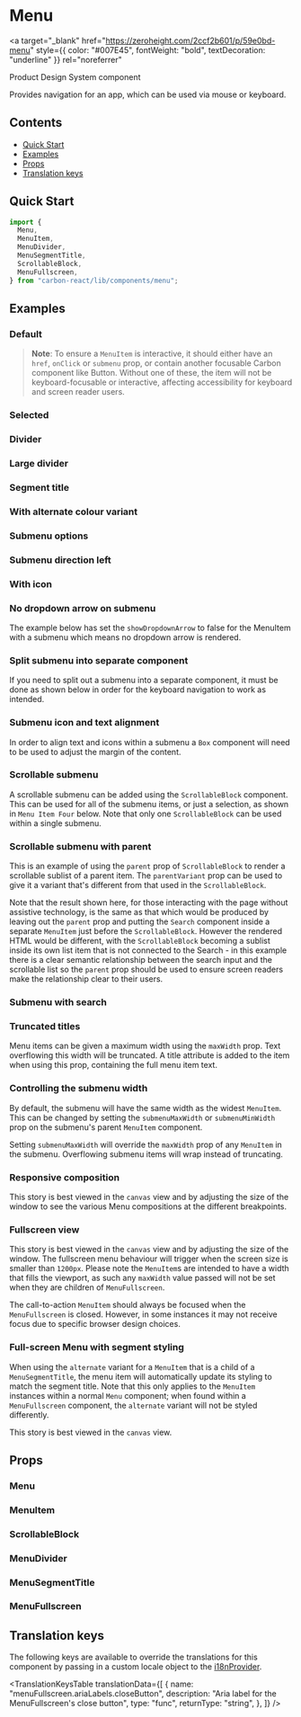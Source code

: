 

<Meta of={MenuStories} />

# Menu

<a
  target="_blank"
  href="https://zeroheight.com/2ccf2b601/p/59e0bd-menu"
  style={{ color: "#007E45", fontWeight: "bold", textDecoration: "underline" }}
  rel="noreferrer"
>
  Product Design System component
</a>

Provides navigation for an app, which can be used via mouse or keyboard.

## Contents

- [Quick Start](#quick-start)
- [Examples](#examples)
- [Props](#props)
- [Translation keys](#translation-keys)

## Quick Start

```javascript
import {
  Menu,
  MenuItem,
  MenuDivider,
  MenuSegmentTitle,
  ScrollableBlock,
  MenuFullscreen,
} from "carbon-react/lib/components/menu";
```

## Examples

### Default

<Canvas of={MenuStories.DefaultStory} />

> **Note**: To ensure a `MenuItem` is interactive, it should either have an `href`, `onClick` or `submenu` prop, or contain another focusable Carbon component like Button. Without one of these, the item will not be keyboard-focusable or interactive, affecting accessibility for keyboard and screen reader users.

### Selected

<Canvas of={MenuStories.SelectedStory} />

### Divider

<Canvas of={MenuStories.DividerStory} />

### Large divider

<Canvas of={MenuStories.LargeDividerStory} />

### Segment title

<Canvas of={MenuStories.SegmentTitleStory} />

### With alternate colour variant

<Canvas of={MenuStories.AlternateColourStory} />

### Submenu options

<Canvas of={MenuStories.SubmenuOptionsStory} />

### Submenu direction left

<Canvas of={MenuStories.SubmenuDirectionLeftStory} />

### With icon

<Canvas of={MenuStories.WithIconStory} />

### No dropdown arrow on submenu

The example below has set the `showDropdownArrow` to false for the MenuItem with a submenu which means no dropdown arrow
is rendered.

<Canvas of={MenuStories.NoDropdownArrowOnSubmenuStory} />

### Split submenu into separate component

If you need to split out a submenu into a separate component, it must be done as shown below in order for the keyboard navigation to work as intended.

<Canvas of={MenuStories.SplitSubmenuIntoSeparateComponentStory} />

### Submenu icon and text alignment

In order to align text and icons within a submenu a `Box` component will need to be used to adjust the margin of the content.

<Canvas of={MenuStories.SubmenuIconAndTextAlignment} />

### Scrollable submenu

A scrollable submenu can be added using the `ScrollableBlock` component. This can be used for all of the submenu items, or just a selection, as shown in `Menu Item Four` below.
Note that only one `ScrollableBlock` can be used within a single submenu.

<Canvas of={MenuStories.ScrollableSubmenuStory} />

### Scrollable submenu with parent

This is an example of using the `parent` prop of `ScrollableBlock` to render a scrollable sublist of a parent item. The `parentVariant`
prop can be used to give it a variant that's different from that used in the `ScrollableBlock`.

Note that the result shown here, for those interacting with the page without assistive technology, is the same as that which
would be produced by leaving out the `parent` prop and putting the `Search` component inside a separate `MenuItem` just before the
`ScrollableBlock`. However the rendered HTML would be different, with the `ScrollableBlock` becoming a sublist inside its own list
item that is not connected to the Search - in this example there is a clear semantic relationship between the search input and the
scrollable list so the `parent` prop should be used to ensure screen readers make the relationship clear to their users.

<Canvas of={MenuStories.ScrollableSubmenuWithParent} />

### Submenu with search

<Canvas of={MenuStories.SubmenuWithSearch} />

### Truncated titles

Menu items can be given a maximum width using the `maxWidth` prop. Text overflowing this width will be truncated.
A title attribute is added to the item when using this prop, containing the full menu item text.

<Canvas of={MenuStories.TruncatedTitlesStory} />

### Controlling the submenu width

By default, the submenu will have the same width as the widest `MenuItem`. This can be changed
by setting the `submenuMaxWidth` or `submenuMinWidth` prop on the submenu's parent `MenuItem` component.

Setting `submenuMaxWidth` will override the `maxWidth` prop of any `MenuItem` in the submenu. Overflowing submenu items will wrap instead of truncating.

<Canvas of={MenuStories.ControllingTheSubmenuWidth} />

### Responsive composition

This story is best viewed in the `canvas` view and by adjusting the size of the window to see the various Menu compositions
at the different breakpoints.

<Canvas of={MenuStories.ResponsiveCompositionStory} />

### Fullscreen view

This story is best viewed in the `canvas` view and by adjusting the size of the window. The fullscreen menu behaviour will
trigger when the screen size is smaller than `1200px`. Please note the `MenuItem`s are intended to have a width that fills the viewport,
as such any `maxWidth` value passed will not be set when they are children of `MenuFullscreen`.

The call-to-action `MenuItem` should always be focused when the `MenuFullscreen` is closed. However, in some instances it may not receive focus
due to specific browser design choices.

<Canvas of={MenuStories.FullscreenViewStory} />

### Full-screen Menu with segment styling

When using the `alternate` variant for a `MenuItem` that is a child of a `MenuSegmentTitle`, the menu item  will automatically
update its styling to match the segment title. Note that this only applies to the `MenuItem` instances within a normal `Menu` component;
when found within a `MenuFullscreen` component, the `alternate` variant will not be styled differently.

This story is best viewed in the `canvas` view.

<Canvas of={MenuStories.MenuFullscreenWithSegmentStyling} />

## Props

### Menu

<ArgTypes of={MenuStories} />

### MenuItem

<ArgTypes of={MenuItemStories} />

### ScrollableBlock

<ArgTypes of={ScrollableBlockStories} />

### MenuDivider

<ArgTypes of={MenuDividerStories} />

### MenuSegmentTitle

<ArgTypes of={MenuSegmentTitleStories} />

### MenuFullscreen

<ArgTypes of={MenuFullscreenStories} />

## Translation keys

The following keys are available to override the translations for this component by passing in a custom locale object
to the [i18nProvider](../?path=/docs/documentation-i18n--docs).

<TranslationKeysTable
  translationData={[
    {
      name: "menuFullscreen.ariaLabels.closeButton",
      description: "Aria label for the MenuFullscreen's close button",
      type: "func",
      returnType: "string",
    },
  ]}
/>
